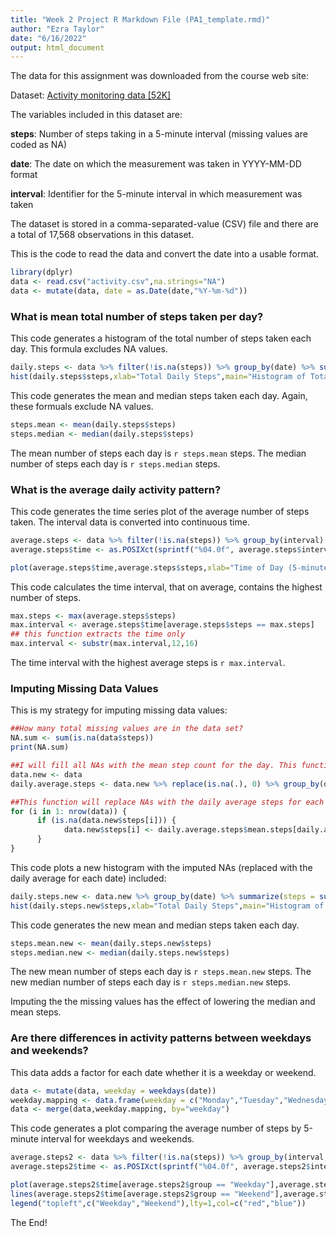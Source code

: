 ```yaml
---
title: "Week 2 Project R Markdown File (PA1_template.rmd)"
author: "Ezra Taylor"
date: "6/16/2022"
output: html_document
---
```


The data for this assignment was downloaded from the course web site:

Dataset: [Activity monitoring data [52K]](https://d396qusza40orc.cloudfront.net/repdata%2Fdata%2Factivity.zip)

The variables included in this dataset are:

**steps**: Number of steps taking in a 5-minute interval (missing values are coded as \color{red}{\verb|NA|}NA)

**date**: The date on which the measurement was taken in YYYY-MM-DD format

**interval**: Identifier for the 5-minute interval in which measurement was taken

The dataset is stored in a comma-separated-value (CSV) file and there are a total of 17,568 observations in this dataset.

This is the code to read the data and convert the date into a usable format.

```r
library(dplyr)
data <- read.csv("activity.csv",na.strings="NA")
data <- mutate(data, date = as.Date(date,"%Y-%m-%d"))
```

### What is mean total number of steps taken per day?
This code generates a histogram of the total number of steps taken each day. This formula excludes NA values.
```r
daily.steps <- data %>% filter(!is.na(steps)) %>% group_by(date) %>% summarize(steps = sum(steps))
hist(daily.steps$steps,xlab="Total Daily Steps",main="Histogram of Total Daily Steps")
```

This code generates the mean and median steps taken each day. Again, these formuals exclude NA values.
```r
steps.mean <- mean(daily.steps$steps)
steps.median <- median(daily.steps$steps)
```

The mean number of steps each day is `r steps.mean` steps. 
The median number of steps each day is `r steps.median` steps.


### What is the average daily activity pattern?
This code generates the time series plot of the average number of steps taken. The interval data is converted into continuous time.
``` r
average.steps <- data %>% filter(!is.na(steps)) %>% group_by(interval) %>% summarize(steps = mean(steps))
average.steps$time <- as.POSIXct(sprintf("%04.0f", average.steps$interval), format='%H%M')

plot(average.steps$time,average.steps$steps,xlab="Time of Day (5-minute interval)",ylab="Average Number of Steps",main="Average Number of Steps by 5-minute Interval",type="l",lty=1)
```

This code calculates the time interval, that on average, contains the highest number of steps.
``` r
max.steps <- max(average.steps$steps)
max.interval <- average.steps$time[average.steps$steps == max.steps]
## this function extracts the time only
max.interval <- substr(max.interval,12,16)
```

The time interval with the highest average steps is `r max.interval`.

### Imputing Missing Data Values
This is my strategy for imputing missing data values:
```r
##How many total missing values are in the data set?
NA.sum <- sum(is.na(data$steps))
print(NA.sum)

##I will fill all NAs with the mean step count for the day. This function will calculate the average for each day
data.new <- data
daily.average.steps <- data.new %>% replace(is.na(.), 0) %>% group_by(date) %>% summarize(mean.steps = mean(steps))

##This function will replace NAs with the daily average steps for each date.
for (i in 1: nrow(data)) {
      if (is.na(data.new$steps[i])) {
            data.new$steps[i] <- daily.average.steps$mean.steps[daily.average.steps$date == data.new$date[i]]
      }
}
```

This code plots a new histogram with the imputed NAs (replaced with the daily average for each date) included:
```r
daily.steps.new <- data.new %>% group_by(date) %>% summarize(steps = sum(steps))
hist(daily.steps.new$steps,xlab="Total Daily Steps",main="Histogram of Total Daily Steps (with imputed NAs)")
```

This code generates the new mean and median steps taken each day.
```r
steps.mean.new <- mean(daily.steps.new$steps)
steps.median.new <- median(daily.steps.new$steps)
```

The new mean number of steps each day is `r steps.mean.new` steps. 
The new median number of steps each day is `r steps.median.new` steps.

Imputing the the missing values has the effect of lowering the median and mean steps.


### Are there differences in activity patterns between weekdays and weekends?
This data adds a factor for each date whether it is a weekday or weekend.
```r
data <- mutate(data, weekday = weekdays(date))
weekday.mapping <- data.frame(weekday = c("Monday","Tuesday","Wednesday","Thursday","Friday","Saturday","Sunday"),group = c("Weekday","Weekday","Weekday","Weekday","Weekday","Weekend","Weekend"))
data <- merge(data,weekday.mapping, by="weekday")
```

This code generates a plot comparing the average number of steps by 5-minute interval for weekdays and weekends.
```r
average.steps2 <- data %>% filter(!is.na(steps)) %>% group_by(interval,group) %>% summarize(steps = mean(steps))
average.steps2$time <- as.POSIXct(sprintf("%04.0f", average.steps2$interval), format='%H%M')

plot(average.steps2$time[average.steps2$group == "Weekday"],average.steps2$steps[average.steps2$group == "Weekday"],xlab="Time of Day (5-minute interval)",ylab="Average Number of Steps",main="Average Number of Steps by 5-minute Interval",type="l",col="red")
lines(average.steps2$time[average.steps2$group == "Weekend"],average.steps2$steps[average.steps2$group == "Weekend"],type="l",col="blue")
legend("topleft",c("Weekday","Weekend"),lty=1,col=c("red","blue"))
```


The End!
